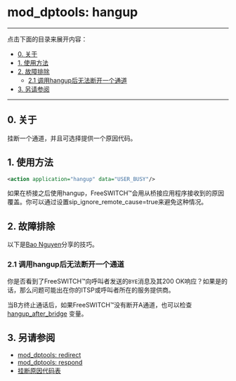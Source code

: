 # mod_dptools: hangup

---

点击下面的目录来展开内容：

* [0. 关于](#0-about)
* [1. 使用方法](#1-usage)
* [2. 故障排除](#2-troubleshooting)
   * [2.1 调用hangup后无法断开一个通道](#21-a-legcall-legs5f7143972html-wouldnt-disconnect-after-calling-hangup-)
* [3. 另请参阅](#3-see-also)

---

## 0. 关于

挂断一个通道，并且可选择提供一个原因代码。

## 1. 使用方法

```xml
<action application="hangup" data="USER_BUSY"/>
```

如果在桥接之后使用hangup，FreeSWITCH™会用从桥接应用程序接收到的原因覆盖。你可以通过设置sip\_ignore\_remote\_cause=true来避免这种情况。

## 2. 故障排除

以下是[Bao Nguyen](https://freeswitch.org/confluence/display/~nttranbao)分享的技巧。

### 2.1 调用hangup后无法断开一个通道

你是否看到了FreeSWITCH™向呼叫者发送的`BYE`消息及其200 OK响应？如果是的话，那么问题可能出在你的ITSP或呼叫者所在的服务提供商。

当B方终止通话后，如果FreeSWITCH™没有断开A通道，也可以检查 [hangup_after_bridge](../../../Channel-Variables-Catalog/hangup_after_bridge_16352708.mdx#-freeswitch--hangup_after_bridge-) 变量。

## 3. 另请参阅

* [mod\_dptools: redirect](./6586707.mdx#tips)
* [mod\_dptools: respond](./6586984.mdx#about)
* [挂断原因代码表](../../Troubleshooting-Debugging/Hangup-Cause-Code-Table_3964945.mdx#about)